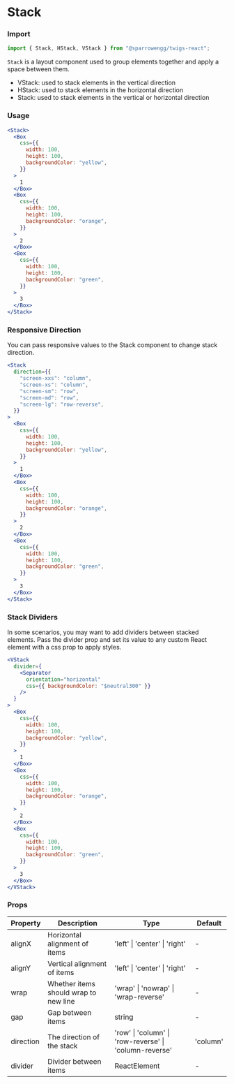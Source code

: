# Stack

### Import

```jsx
import { Stack, HStack, VStack } from "@sparrowengg/twigs-react";
```

`Stack` is a layout component used to group elements together and apply a space between them.

- VStack: used to stack elements in the vertical direction
- HStack: used to stack elements in the horizontal direction
- Stack: used to stack elements in the vertical or horizontal direction

### Usage

```jsx live
<Stack>
  <Box
    css={{
      width: 100,
      height: 100,
      backgroundColor: "yellow",
    }}
  >
    1
  </Box>
  <Box
    css={{
      width: 100,
      height: 100,
      backgroundColor: "orange",
    }}
  >
    2
  </Box>
  <Box
    css={{
      width: 100,
      height: 100,
      backgroundColor: "green",
    }}
  >
    3
  </Box>
</Stack>
```

### Responsive Direction

You can pass responsive values to the Stack component to change stack direction.

```jsx live
<Stack
  direction={{
    "screen-xxs": "column",
    "screen-xs": "column",
    "screen-sm": "row",
    "screen-md": "row",
    "screen-lg": "row-reverse",
  }}
>
  <Box
    css={{
      width: 100,
      height: 100,
      backgroundColor: "yellow",
    }}
  >
    1
  </Box>
  <Box
    css={{
      width: 100,
      height: 100,
      backgroundColor: "orange",
    }}
  >
    2
  </Box>
  <Box
    css={{
      width: 100,
      height: 100,
      backgroundColor: "green",
    }}
  >
    3
  </Box>
</Stack>
```

### Stack Dividers

In some scenarios, you may want to add dividers between stacked elements. Pass the divider prop and set its value to any custom React element with a css prop to apply styles.

```jsx live
<VStack
  divider={
    <Separator
      orientation="horizontal"
      css={{ backgroundColor: "$neutral300" }}
    />
  }
>
  <Box
    css={{
      width: 100,
      height: 100,
      backgroundColor: "yellow",
    }}
  >
    1
  </Box>
  <Box
    css={{
      width: 100,
      height: 100,
      backgroundColor: "orange",
    }}
  >
    2
  </Box>
  <Box
    css={{
      width: 100,
      height: 100,
      backgroundColor: "green",
    }}
  >
    3
  </Box>
</VStack>
```

### Props

| Property  | Description                                     | Type                                                   | Default  |
| --------- | ----------------------------------------------- | ------------------------------------------------------ | -------- |
| alignX    | Horizontal alignment of items                   | 'left' \| 'center' \| 'right'                          | -        |
| alignY    | Vertical alignment of items                     | 'left' \| 'center' \| 'right'                          | -        |
| wrap      | Whether items should wrap to new line           | 'wrap' \| 'nowrap' \| 'wrap-reverse'                   | -        |
| gap       | Gap between items                               | string                                                 | -        |
| direction | The direction of the stack                      | 'row' \| 'column' \| 'row-reverse' \| 'column-reverse' | 'column' |
| divider   | Divider between items                           | ReactElement                                           | -        |
